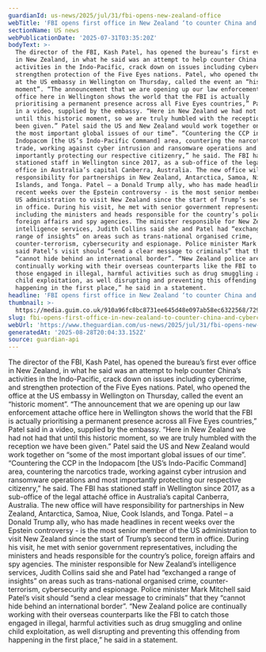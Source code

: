 ```yaml
---
guardianId: us-news/2025/jul/31/fbi-opens-new-zealand-office
webTitle: 'FBI opens first office in New Zealand ‘to counter China and cybercrime’ '
sectionName: US news
webPublicationDate: '2025-07-31T03:35:20Z'
bodyText: >-
  The director of the FBI, Kash Patel, has opened the bureau’s first ever office
  in New Zealand, in what he said was an attempt to help counter China’s
  activities in the Indo-Pacific, crack down on issues including cybercrime, and
  strengthen protection of the Five Eyes nations. Patel, who opened the office
  at the US embassy in Wellington on Thursday, called the event an “historic
  moment”. “The announcement that we are opening up our law enforcement attache
  office here in Wellington shows the world that the FBI is actually
  prioritising a permanent presence across all Five Eyes countries,” Patel said
  in a video, supplied by the embassy. “Here in New Zealand we had not had that
  until this historic moment, so we are truly humbled with the reception we have
  been given.” Patel said the US and New Zealand would work together on “some of
  the most important global issues of our time”. “Countering the CCP in the
  Indopacom [the US’s Indo-Pacific Command] area, countering the narcotics
  trade, working against cyber intrusion and ransomware operations and most
  importantly protecting our respective citizenry,” he said. The FBI has
  stationed staff in Wellington since 2017, as a sub-office of the legal attaché
  office in Australia’s capital Canberra, Australia. The new office will have
  responsibility for partnerships in New Zealand, Antarctica, Samoa, Niue, Cook
  Islands, and Tonga. Patel – a Donald Trump ally, who has made headlines in
  recent weeks over the Epstein controversy - is the most senior member of the
  US administration to visit New Zealand since the start of Trump’s second term
  in office. During his visit, he met with senior government representatives,
  including the ministers and heads responsible for the country’s police,
  foreign affairs and spy agencies. The minister responsible for New Zealand’s
  intelligence services, Judith Collins said she and Patel had “exchanged a
  range of insights” on areas such as trans-national organised crime,
  counter-terrorism, cybersecurity and espionage. Police minister Mark Mitchell
  said Patel’s visit should “send a clear message to criminals” that they
  “cannot hide behind an international border”. “New Zealand police are
  continually working with their overseas counterparts like the FBI to catch
  those engaged in illegal, harmful activities such as drug smuggling and online
  child exploitation, as well disrupting and preventing this offending from
  happening in the first place,” he said in a statement.
headline: 'FBI opens first office in New Zealand ‘to counter China and cybercrime’ '
thumbnail: >-
  https://media.guim.co.uk/910a96fc8bc8731ee645d48e097ab58ec6322568/729_0_6028_4825/500.jpg
slug: fbi-opens-first-office-in-new-zealand-to-counter-china-and-cybercrime
webUrl: 'https://www.theguardian.com/us-news/2025/jul/31/fbi-opens-new-zealand-office'
generatedAt: '2025-08-28T20:04:33.152Z'
source: guardian-api
---
```

The director of the FBI, Kash Patel, has opened the bureau’s first ever office in New Zealand, in what he said was an attempt to help counter China’s activities in the Indo-Pacific, crack down on issues including cybercrime, and strengthen protection of the Five Eyes nations. Patel, who opened the office at the US embassy in Wellington on Thursday, called the event an “historic moment”. “The announcement that we are opening up our law enforcement attache office here in Wellington shows the world that the FBI is actually prioritising a permanent presence across all Five Eyes countries,” Patel said in a video, supplied by the embassy. “Here in New Zealand we had not had that until this historic moment, so we are truly humbled with the reception we have been given.” Patel said the US and New Zealand would work together on “some of the most important global issues of our time”. “Countering the CCP in the Indopacom [the US’s Indo-Pacific Command] area, countering the narcotics trade, working against cyber intrusion and ransomware operations and most importantly protecting our respective citizenry,” he said. The FBI has stationed staff in Wellington since 2017, as a sub-office of the legal attaché office in Australia’s capital Canberra, Australia. The new office will have responsibility for partnerships in New Zealand, Antarctica, Samoa, Niue, Cook Islands, and Tonga. Patel – a Donald Trump ally, who has made headlines in recent weeks over the Epstein controversy - is the most senior member of the US administration to visit New Zealand since the start of Trump’s second term in office. During his visit, he met with senior government representatives, including the ministers and heads responsible for the country’s police, foreign affairs and spy agencies. The minister responsible for New Zealand’s intelligence services, Judith Collins said she and Patel had “exchanged a range of insights” on areas such as trans-national organised crime, counter-terrorism, cybersecurity and espionage. Police minister Mark Mitchell said Patel’s visit should “send a clear message to criminals” that they “cannot hide behind an international border”. “New Zealand police are continually working with their overseas counterparts like the FBI to catch those engaged in illegal, harmful activities such as drug smuggling and online child exploitation, as well disrupting and preventing this offending from happening in the first place,” he said in a statement.
